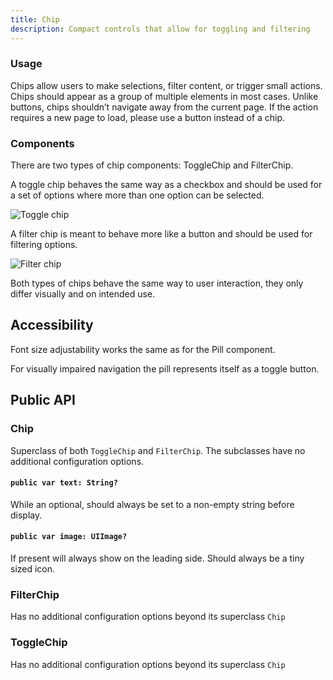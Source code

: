 ```yaml
---
title: Chip
description: Compact controls that allow for toggling and filtering
---
```



<ComponentHeader data={props.data} />

### Usage

Chips allow users to make selections, filter content, or trigger small actions. Chips should appear as a group of multiple elements in most cases. Unlike buttons, chips shouldn’t navigate away from the current page. If the action requires a new page to load, please use a button instead of a chip.

### Components

There are two types of chip components: ToggleChip and FilterChip.

A toggle chip behaves the same way as a checkbox and should be used for a set of options where more than one option can be selected.

![Toggle chip](/img/ios-toggle-pill.png)

A filter chip is meant to behave more like a button and should be used for filtering options.

![Filter chip](/img/ios-filter-pill.png)

Both types of chips behave the same way to user interaction, they only differ visually and on intended use.

## Accessibility

Font size adjustability works the same as for the Pill component.

For visually impaired navigation the pill represents itself as a toggle button.

## Public API

### Chip

Superclass of both `ToggleChip` and `FilterChip`. The subclasses have no additional configuration options.

#### `public var text: String?`

While an optional, should always be set to a non-empty string before display.

#### `public var image: UIImage?`

If present will always show on the leading side. Should always be a tiny sized icon.

### FilterChip

Has no additional configuration options beyond its superclass `Chip`

### ToggleChip

Has no additional configuration options beyond its superclass `Chip`
